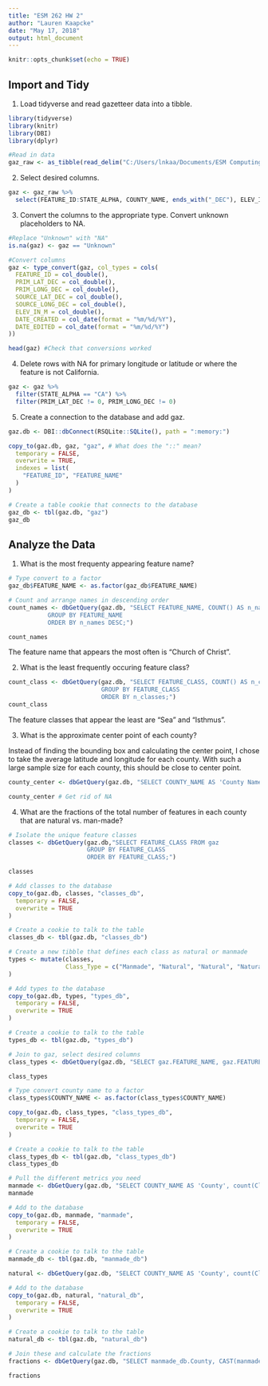 ```yaml
---
title: "ESM 262 HW 2"
author: "Lauren Kaapcke"
date: "May 17, 2018"
output: html_document
---
```


```r
knitr::opts_chunk$set(echo = TRUE)
```

## Import and Tidy

1. Load tidyverse and read gazetteer data into a tibble. 

```r

library(tidyverse)
library(knitr)
library(DBI)
library(dplyr)

#Read in data
gaz_raw <- as_tibble(read_delim("C:/Users/lnkaa/Documents/ESM Computing/CA_Features_20180401.txt", delim = "|", col_names = T, col_types = cols(.default = col_character())))

```

2. Select desired columns.

```r

gaz <- gaz_raw %>% 
  select(FEATURE_ID:STATE_ALPHA, COUNTY_NAME, ends_with("_DEC"), ELEV_IN_M, MAP_NAME:DATE_EDITED)

```

3. Convert the columns to the appropriate type. Convert unknown placeholders to NA. 

```r

#Replace "Unknown" with "NA"
is.na(gaz) <- gaz == "Unknown"

#Convert columns
gaz <- type_convert(gaz, col_types = cols( 
  FEATURE_ID = col_double(),
  PRIM_LAT_DEC = col_double(),
  PRIM_LONG_DEC = col_double(),
  SOURCE_LAT_DEC = col_double(),
  SOURCE_LONG_DEC = col_double(),
  ELEV_IN_M = col_double(),
  DATE_CREATED = col_date(format = "%m/%d/%Y"),
  DATE_EDITED = col_date(format = "%m/%d/%Y")
))

head(gaz) #Check that conversions worked

```

4. Delete rows with NA for primary longitude or latitude or where the feature is not California.

```r

gaz <- gaz %>%
  filter(STATE_ALPHA == "CA") %>% 
  filter(PRIM_LAT_DEC != 0, PRIM_LONG_DEC != 0)

```


5. Create a connection to the database and add gaz.

```r

gaz.db <- DBI::dbConnect(RSQLite::SQLite(), path = ":memory:")

copy_to(gaz.db, gaz, "gaz", # What does the "::" mean?
  temporary = FALSE, 
  overwrite = TRUE,
  indexes = list(
    "FEATURE_ID", "FEATURE_NAME" 
  )
)

# Create a table cookie that connects to the database
gaz_db <- tbl(gaz.db, "gaz")
gaz_db

```

## Analyze the Data

1. What is the most frequenty appearing feature name?

```r

# Type convert to a factor
gaz_db$FEATURE_NAME <- as.factor(gaz_db$FEATURE_NAME)

# Count and arrange names in descending order
count_names <- dbGetQuery(gaz.db, "SELECT FEATURE_NAME, COUNT() AS n_names FROM gaz
           GROUP BY FEATURE_NAME
           ORDER BY n_names DESC;")

count_names

```

The feature name that appears the most often is "Church of Christ".

2. What is the least frequently occuring feature class?

```r

count_class <- dbGetQuery(gaz.db, "SELECT FEATURE_CLASS, COUNT() AS n_classes FROM gaz
                          GROUP BY FEATURE_CLASS
                          ORDER BY n_classes;")
count_class

```

The feature classes that appear the least are "Sea" and "Isthmus".

3. What is the approximate center point of each county?

Instead of finding the bounding box and calculating the center point, I chose to take the average latitude and longitude for each county. With such a large sample size for each county, this should be close to center point.

```r

county_center <- dbGetQuery(gaz.db, "SELECT COUNTY_NAME AS 'County Name', AVG(PRIM_LAT_DEC) AS 'Center Latitude', AVG(PRIM_LONG_DEC) AS 'Center Longitude' FROM gaz GROUP BY COUNTY_NAME;")

county_center # Get rid of NA

```

4. What are the fractions of the total number of features in each county that are natural vs. man-made?

```r

# Isolate the unique feature classes
classes <- dbGetQuery(gaz.db,"SELECT FEATURE_CLASS FROM gaz
                      GROUP BY FEATURE_CLASS
                      ORDER BY FEATURE_CLASS;")

classes

# Add classes to the database
copy_to(gaz.db, classes, "classes_db",
  temporary = FALSE, 
  overwrite = TRUE
)

# Create a cookie to talk to the table
classes_db <- tbl(gaz.db, "classes_db")

# Create a new tibble that defines each class as natural or manmade
types <- mutate(classes,
                Class_Type = c("Manmade", "Natural", "Natural", "Natural", "Natural", "Natural", "Natural", "Natural", "Natural", "Natural", "Manmade", "Manmade", "Manmade", "Natural", "Manmade", "Manmade", "Natural", "Manmade", "Manmade", "Natural", "Natural", "Manmade", "Manmade", "Natural", "Natural", "Natural", "Natural", "Natural", "Natural", "Manmade", "Manmade", "Natural", "Natural", "Natural", "Natural", "Natural", "Manmade", "Manmade", "Manmade", "Manmade", "Manmade", "Natural", "Natural", "Manmade", "Manmade", "Natural", "Natural", "Manmade", "Manmade", "Natural", "Manmade", "Natural", "Natural", "Natural", "Natural", "Natural", "Natural", "Manmade", "Manmade", "Manmade", "Natural", "Manmade", "Natural")
)

# Add types to the database
copy_to(gaz.db, types, "types_db",
  temporary = FALSE, 
  overwrite = TRUE
)

# Create a cookie to talk to the table
types_db <- tbl(gaz.db, "types_db")

# Join to gaz, select desired columns
class_types <- dbGetQuery(gaz.db, "SELECT gaz.FEATURE_NAME, gaz.FEATURE_CLASS, gaz.COUNTY_NAME, types_db.Class_Type FROM gaz JOIN types_db ON gaz.FEATURE_CLASS = types_db.FEATURE_CLASS;")

class_types

# Type convert county name to a factor
class_types$COUNTY_NAME <- as.factor(class_types$COUNTY_NAME)

copy_to(gaz.db, class_types, "class_types_db",
  temporary = FALSE, 
  overwrite = TRUE
)

# Create a cookie to talk to the table
class_types_db <- tbl(gaz.db, "class_types_db")
class_types_db

# Pull the different metrics you need
manmade <- dbGetQuery(gaz.db, "SELECT COUNTY_NAME AS 'County', count(Class_Type) AS 'Manmade' FROM class_types_db WHERE Class_Type = 'Manmade' AND COUNTY_NAME != 'NA' GROUP BY COUNTY_NAME;")
manmade

# Add to the database
copy_to(gaz.db, manmade, "manmade",
  temporary = FALSE, 
  overwrite = TRUE
)

# Create a cookie to talk to the table
manmade_db <- tbl(gaz.db, "manmade_db")

natural <- dbGetQuery(gaz.db, "SELECT COUNTY_NAME AS 'County', count(Class_Type) AS 'Natural' FROM class_types_db WHERE Class_Type = 'Natural' AND COUNTY_NAME != 'NA' GROUP BY COUNTY_NAME;")

# Add to the database
copy_to(gaz.db, natural, "natural_db",
  temporary = FALSE, 
  overwrite = TRUE
)

# Create a cookie to talk to the table
natural_db <- tbl(gaz.db, "natural_db")

# Join these and calculate the fractions
fractions <- dbGetQuery(gaz.db, "SELECT manmade_db.County, CAST(manmade_db.Manmade AS REAL)/(manmade_db.Manmade + natural_db.Natural) AS 'Fraction Manmade', CAST(natural_db.Natural AS REAL)/(manmade_db.Manmade + natural_db.Natural) AS 'Fraction Natural' FROM manmade_db JOIN natural_db ON manmade_db.County = natural_db.County;")

fractions

```



